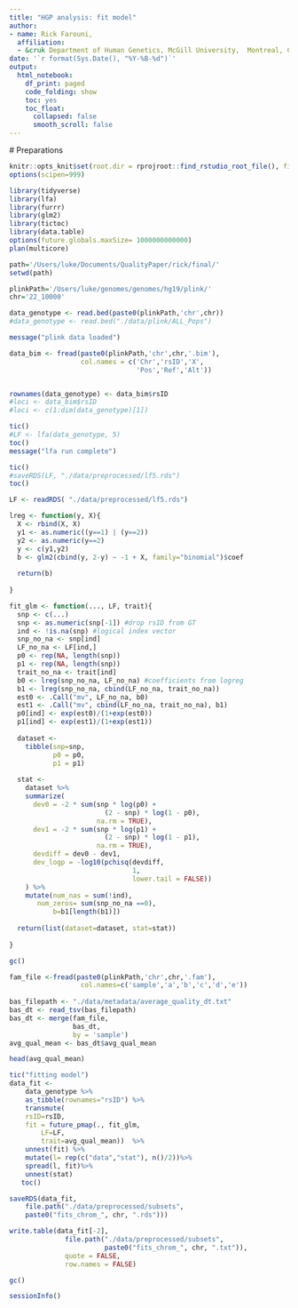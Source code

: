 ```yaml
---
title: "HGP analysis: fit model"
author: 
- name: Rick Farouni, 
  affiliation:
  - &cruk Department of Human Genetics, McGill University,  Montreal, Canada
date: '`r format(Sys.Date(), "%Y-%B-%d")`'
output:
  html_notebook:
    df_print: paged
    code_folding: show
    toc: yes
    toc_float: 
      collapsed: false
      smooth_scroll: false
---
```

  
  
  # Preparations
  
```r
knitr::opts_knit$set(root.dir = rprojroot::find_rstudio_root_file(), fig.width=16)
options(scipen=999)
```

```r
library(tidyverse)
library(lfa)
library(furrr)
library(glm2)
library(tictoc)
library(data.table)
options(future.globals.maxSize= 1000000000000)
plan(multicore)

path='/Users/luke/Documents/QualityPaper/rick/final/'
setwd(path)

plinkPath='/Users/luke/genomes/genomes/hg19/plink/'
chr='22_10000'
```

```r
data_genotype <- read.bed(paste0(plinkPath,'chr',chr))
#data_genotype <- read.bed("./data/plink/ALL_Pops")

message("plink data loaded")
```

```r
data_bim <- fread(paste0(plinkPath,'chr',chr,'.bim'), 
                  col.names = c('Chr','rsID','X',
                                'Pos','Ref','Alt'))


rownames(data_genotype) <- data_bim$rsID
#loci <- data_bim$rsID
#loci <- c(1:dim(data_genotype)[1])
```


```r
tic()
#LF <- lfa(data_genotype, 5)
toc()
message("lfa run complete")
```

```r
tic()
#saveRDS(LF, "./data/preprocessed/lf5.rds")
toc()
```

```r
LF <- readRDS( "./data/preprocessed/lf5.rds")
```

```r
lreg <- function(y, X){
  X <- rbind(X, X)
  y1 <- as.numeric((y==1) | (y==2))
  y2 <- as.numeric(y==2)
  y <- c(y1,y2)
  b <- glm2(cbind(y, 2-y) ~ -1 + X, family="binomial")$coef
  
  return(b)
  
}

fit_glm <- function(..., LF, trait){
  snp <- c(...)
  snp <- as.numeric(snp[-1]) #drop rsID from GT
  ind <- !is.na(snp) #logical index vector
  snp_no_na <- snp[ind]
  LF_no_na <- LF[ind,]
  p0 <- rep(NA, length(snp))
  p1 <- rep(NA, length(snp))
  trait_no_na <- trait[ind]
  b0 <- lreg(snp_no_na, LF_no_na) #coefficients from logreg 
  b1 <- lreg(snp_no_na, cbind(LF_no_na, trait_no_na))
  est0 <- .Call("mv", LF_no_na, b0)
  est1 <- .Call("mv", cbind(LF_no_na, trait_no_na), b1)
  p0[ind] <- exp(est0)/(1+exp(est0))
  p1[ind] <- exp(est1)/(1+exp(est1))
  
  dataset <-
    tibble(snp=snp,
           p0 = p0,
           p1 = p1)
  
  stat <-
    dataset %>%
    summarize(
      dev0 = -2 * sum(snp * log(p0) +
                        (2 - snp) * log(1 - p0),
                      na.rm = TRUE),
      dev1 = -2 * sum(snp * log(p1) +
                        (2 - snp) * log(1 - p1),
                      na.rm = TRUE),
      devdiff = dev0 - dev1,
      dev_logp = -log10(pchisq(devdiff,
                               1,
                               lower.tail = FALSE))
    ) %>% 
    mutate(num_nas = sum(!ind),
	   num_zeros= sum(snp_no_na ==0),
           b=b1[length(b1)])
  
  return(list(dataset=dataset, stat=stat))
         
}
```

```r
gc()
```

```r
fam_file <-fread(paste0(plinkPath,'chr',chr,'.fam'), 
                  col.names=c('sample','a','b','c','d','e'))
                 
bas_filepath <- "./data/metadata/average_quality_dt.txt"
bas_dt <- read_tsv(bas_filepath)
bas_dt <- merge(fam_file, 
                bas_dt,
                by = 'sample') 
avg_qual_mean <- bas_dt$avg_qual_mean
```

```r
head(avg_qual_mean)
```

```r
tic("fitting model")
data_fit <- 
	data_genotype %>%
	as_tibble(rownames="rsID") %>%
	transmute(
	rsID=rsID,
	fit = future_pmap(., fit_glm,
		LF=LF, 
		trait=avg_qual_mean))  %>%
	unnest(fit) %>%
	mutate(l= rep(c("data","stat"), n()/2))%>%
	spread(l, fit)%>%
	unnest(stat)
   toc()

```

```r

saveRDS(data_fit, 
	file.path("./data/preprocessed/subsets",
	paste0("fits_chrom_", chr, ".rds")))

write.table(data_fit[-2], 
              file.path("./data/preprocessed/subsets", 
                        paste0("fits_chrom_", chr, ".txt")),
              quote = FALSE,
              row.names = FALSE)
```

```r
gc()
```

```r
sessionInfo()
```




